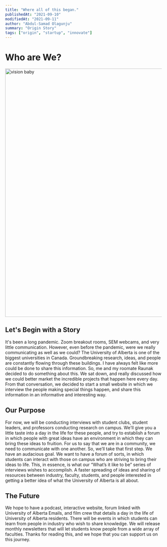 ```yaml
---
title: "Where all of this began."
publishedAt: "2021-09-10"
modifiedAt: "2021-09-11"
author: "Abdul-Samad Olagunju"
summary: "Origin Story"
tags: ["origin", "startup", "innovate"]
---
```


# Who are We?

<img
  src="/vision.jpg"
  width="800"
  height="800"
  alt="vision baby"
  title="vision"
/>

## Let's Begin with a Story

It's been a long pandemic. Zoom breakout rooms, SEM webcams, and very little communication. However, even before the pandemic, were we really communicating as well as we could? The University of Alberta is one of the biggest universities in Canada. Groundbreaking research, ideas, and people are constantly flowing through these buildings. I have always felt like more could be done to share this information. So, me and my roomate Raunak decided to do something about this. We sat down, and really discussed how we could better market the incredible projects that happen here every day. From that conversation, we decided to start a small website in which we interview the people making special things happen, and share this information in an informative and interesting way.

## Our Purpose

For now, we will be conducting interviews with student clubs, student leaders, and professors conducting research on campus. We'll give you a little taste into a day in the life for these people, and try to establish a forum in which people with great ideas have an environment in which they can bring these ideas to fruition. For us to say that we are in a community, we need to communicate with one another. So, we’ll take that first step. We have an audacious goal. We want to have a forum of sorts, in which students can interact with those on campus who are striving to bring their ideas to life. This, in essence, is what our “What’s it like to be” series of interviews wishes to accomplish. A faster spreading of ideas and sharing of resources between industry, faculty, students, and people interested in getting a better idea of what the University of Alberta is all about.

## The Future

We hope to have a podcast, interactive website, forum linked with University of Alberta Emails, and film crew that details a day in the life of University of Alberta residents. There will be events in which students can learn from people in industry who wish to share knowledge. We will release monthly newsletters that will let students know people from a wide array of faculties. Thanks for reading this, and we hope that you can support us on this journey.
